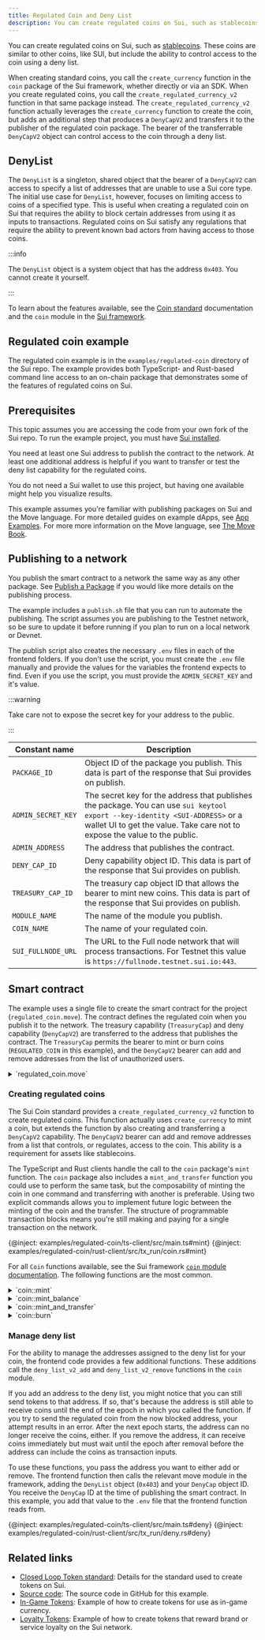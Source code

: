 ```yaml
---
title: Regulated Coin and Deny List
description: You can create regulated coins on Sui, such as stablecoins. These coins are similar to other coins, like SUI, but include the ability to control access to the coin using a deny list.
---
```


You can create regulated coins on Sui, such as [stablecoins](../stablecoins.mdx). These coins are similar to other coins, like SUI, but include the ability to control access to the coin using a deny list. 

When creating standard coins, you call the `create_currency` function in the `coin` package of the Sui framework, whether directly or via an SDK. When you create regulated coins, you call the `create_regulated_currency_v2` function in that same package instead. The `create_regulated_currency_v2` function actually leverages the `create_currency` function to create the coin, but adds an additional step that produces a `DenyCapV2` and transfers it to the publisher of the regulated coin package. The bearer of the transferrable `DenyCapV2` object can control access to the coin through a deny list. 

## DenyList

The `DenyList` is a singleton, shared object that the bearer of a `DenyCapV2` can access to specify a list of addresses that are unable to use a Sui core type. The initial use case for `DenyList`, however, focuses on limiting access to coins of a specified type. This is useful when creating a regulated coin on Sui that requires the ability to block certain addresses from using it as inputs to transactions. Regulated coins on Sui satisfy any regulations that require the ability to prevent known bad actors from having access to those coins.

:::info

The `DenyList` object is a system object that has the address `0x403`. You cannot create it yourself.

:::

To learn about the features available, see the [Coin standard](../../../standards/coin.mdx) documentation and the `coin` module in the <a href="/references/framework/sui/coin" data-noBrokenLinkCheck='true'>Sui framework</a>.

## Regulated coin example

The regulated coin example is in the `examples/regulated-coin` directory of the Sui repo. The example provides both TypeScript- and Rust-based command line access to an on-chain package that demonstrates some of the features of regulated coins on Sui.

## Prerequisites

This topic assumes you are accessing the code from your own fork of the Sui repo. To run the example project, you must have [Sui installed](../getting-started/sui-install.mdx).

You need at least one Sui address to publish the contract to the network. At least one additional address is helpful if you want to transfer or test the deny list capability for the regulated coins.

You do not need a Sui wallet to use this project, but having one available might help you visualize results.

This example assumes you're familiar with publishing packages on Sui and the Move language. For more detailed guides on example dApps, see [App Examples](../app-examples.mdx). For more more information on the Move language, see [The Move Book](https://move-book.com/).

## Publishing to a network

You publish the smart contract to a network the same way as any other package. See [Publish a Package](../first-app/publish.mdx) if you would like more details on the publishing process. 

The example includes a `publish.sh` file that you can run to automate the publishing. The script assumes you are publishing to the Testnet network, so be sure to update it before running if you plan to run on a local network or Devnet.

The publish script also creates the necessary `.env` files in each of the frontend folders. If you don't use the script, you must create the `.env` file manually and provide the values for the variables the frontend expects to find. Even if you use the script, you must provide the `ADMIN_SECRET_KEY` and it's value.

:::warning

Take care not to expose the secret key for your address to the public.

:::

| Constant name | Description |
| --- | --- |
| `PACKAGE_ID` | Object ID of the package you publish. This data is part of the response that Sui provides on publish. |
| `ADMIN_SECRET_KEY` | The secret key for the address that publishes the package. You can use `sui keytool export --key-identity <SUI-ADDRESS>` or a wallet UI to get the value. Take care not to expose the value to the public. |
| `ADMIN_ADDRESS` | The address that publishes the contract. |
| `DENY_CAP_ID` | Deny capability object ID. This data is part of the response that Sui provides on publish. |
| `TREASURY_CAP_ID` | The treasury cap object ID that allows the bearer to mint new coins. This data is part of the response that Sui provides on publish. |
| `MODULE_NAME` | The name of the module you publish. |
| `COIN_NAME` | The name of your regulated coin.  |
| `SUI_FULLNODE_URL` | The URL to the Full node network that will process transactions. For Testnet this value is `https://fullnode.testnet.sui.io:443`. |

## Smart contract

The example uses a single file to create the smart contract for the project (`regulated_coin.move`). The contract defines the regulated coin when you publish it to the network. The treasury capability (`TreasuryCap`) and deny capability (`DenyCapV2`) are transferred to the address that publishes the contract. The `TreasuryCap` permits the bearer to mint or burn coins (`REGULATED_COIN` in this example), and the `DenyCapV2` bearer can add and remove addresses from the list of unauthorized users. 

<details>
<summary>
`regulated_coin.move`
</summary>
{@inject: examples/regulated-coin/move/sources/regulated_coin.move}
</details>

### Creating regulated coins

The Sui Coin standard provides a `create_regulated_currency_v2` function to create regulated coins. This function actually uses `create_currency` to mint a coin, but extends the function by also creating and transferring a `DenyCapV2` capability. The `DenyCapV2` bearer can add and remove addresses from a list that controls, or regulates, access to the coin. This ability is a requirement for assets like stablecoins.

The TypeScript and Rust clients handle the call to the `coin` package's `mint` function. The `coin` package also includes a `mint_and_transfer` function you could use to perform the same task, but the composability of minting the coin in one command and transferring with another is preferable. Using two explicit commands allows you to implement future logic between the minting of the coin and the transfer. The structure of programmable transaction blocks means you're still making and paying for a single transaction on the network.

<Tabs groupId="code-language">

<TabItem label="TypeScript" value="typescript">
{@inject: examples/regulated-coin/ts-client/src/main.ts#mint}
</TabItem>

<TabItem label="Rust" value="rust">
{@inject: examples/regulated-coin/rust-client/src/tx_run/coin.rs#mint}
</TabItem>

</Tabs>

For all `Coin` functions available, see the Sui framework [`coin` module documentation](https://github.com/MystenLabs/sui/blob/main/crates/sui-framework/docs/sui/coin.md). The following functions are the most common. 

<details>
<summary>
  `coin::mint<T>`
</summary>
{@inject: crates/sui-framework/packages/sui-framework/sources/coin.move#fun=mint}
</details>
<details>
<summary>
  `coin::mint_balance<T>`
</summary>
{@inject: crates/sui-framework/packages/sui-framework/sources/coin.move#fun=mint_balance}
</details>
<details>
<summary>
  `coin::mint_and_transfer<T>`
</summary>
{@inject: crates/sui-framework/packages/sui-framework/sources/coin.move#fun=mint_and_transfer}
</details>
<details>
<summary>
  `coin::burn<T>`
</summary>
{@inject: crates/sui-framework/packages/sui-framework/sources/coin.move#fun=burn}
</details>

### Manage deny list

For the ability to manage the addresses assigned to the deny list for your coin, the frontend code provides a few additional functions. These additions call the `deny_list_v2_add` and `deny_list_v2_remove` functions in the `coin` module.

If you add an address to the deny list, you might notice that you can still send tokens to that address. If so, that's because the address is still able to receive coins until the end of the epoch in which you called the function. If you try to send the regulated coin from the now blocked address, your attempt results in an error. After the next epoch starts, the address can no longer receive the coins, either. If you remove the address, it can receive coins immediately but must wait until the epoch after removal before the address can include the coins as transaction inputs.

To use these functions, you pass the address you want to either add or remove. The frontend function then calls the relevant move module in the framework, adding the `DenyList` object (`0x403`) and your `DenyCap` object ID. You receive the `DenyCap` ID at the time of publishing the smart contract. In this example, you add that value to the `.env` file that the frontend function reads from.

<Tabs groupId="code-language">

<TabItem label="TypeScript" value="typescript">
{@inject: examples/regulated-coin/ts-client/src/main.ts#deny}
</TabItem>

<TabItem label="Rust" value="rust">
{@inject: examples/regulated-coin/rust-client/src/tx_run/deny.rs#deny}
</TabItem>

</Tabs>

## Related links

- [Closed Loop Token standard](../../../standards/closed-loop-token.mdx): Details for the standard used to create tokens on Sui.
- [Source code](https://github.com/MystenLabs/sui/tree/main/examples/regulated-coin): The source code in GitHub for this example.
- [In-Game Tokens](./in-game-token.mdx): Example of how to create tokens for use as in-game currency.
- [Loyalty Tokens](./loyalty.mdx): Example of how to create tokens that reward brand or service loyalty on the Sui network.
